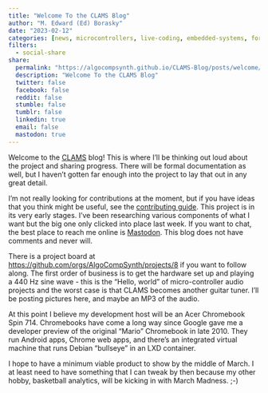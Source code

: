 ```yaml
---
title: "Welcome To the CLAMS Blog"
author: "M. Edward (Ed) Borasky"
date: "2023-02-12"
categories: [news, microcontrollers, live-coding, embedded-systems, forth, digital-signal-processing, algorithmic-composition, algorave, raspberry-pi-pico, zeptoforth]
filters:
  - social-share
share:
  permalink: "https://algocompsynth.github.io/CLAMS-Blog/posts/welcome/"
  description: "Welcome To the CLAMS Blog"
  twitter: false
  facebook: false
  reddit: false
  stumble: false
  tumblr: false
  linkedin: true
  email: false
  mastodon: true
---
```


Welcome to the [CLAMS](https://github.com/AlgoCompSynth/CLAMS "CLAMS on GitHub") blog! This is where I'll be thinking out loud about the project and sharing progress. There will be formal documentation as well, but I haven't gotten far enough into the project to lay that out in any great detail.

I'm not really looking for contributions at the moment, but if you have ideas that you think might be useful, see the [contributing guide](https://github.com/AlgoCompSynth/CLAMS/blob/main/CONTRIBUTING.md "CLAMS Contributing Guide"). This project is in its very early stages. I've been researching various components of what I want but the big one only clicked into place last week. If you want to chat, the best place to reach me online is [Mastodon](https://ravenation.club/@AlgoCompSynth "AlgoCompSynth by znmeb on Mastodon"). This blog does not have comments and never will.

There is a project board at <https://github.com/orgs/AlgoCompSynth/projects/8> if you want to follow along. The first order of business is to get the hardware set up and playing a 440 Hz sine wave - this is the "Hello, world" of micro-controller audio projects and the worst case is that CLAMS becomes another guitar tuner. I'll be posting pictures here, and maybe an MP3 of the audio.

At this point I believe my development host will be an Acer Chromebook Spin 714. Chromebooks have come a long way since Google gave me a developer preview of the original "Mario" Chromebook in late 2010. They run Android apps, Chrome web apps, and there's an integrated virtual machine that runs Debian "bullseye" in an LXD container.

I hope to have a minimum viable product to show by the middle of March. I at least need to have something that I can tweak by then because my other hobby, basketball analytics, will be kicking in with March Madness. ;-)
